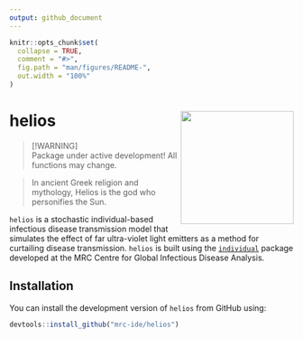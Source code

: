 ```yaml
---
output: github_document
---
```


<!-- README.md is generated from README.Rmd. Please edit that file -->

```r
knitr::opts_chunk$set(
  collapse = TRUE,
  comment = "#>",
  fig.path = "man/figures/README-",
  out.width = "100%"
)
```

# helios <img src="man/figures/helios_hex.png" align="right" height="200" style="float:right; height:200px;">

> [!WARNING]  
> Package under active development! All functions may change.

<!-- badges: start -->
<!-- badges: end -->

> In ancient Greek religion and mythology, Helios is the god who personifies the Sun.

`helios` is a stochastic individual-based infectious disease transmission model that simulates the effect of far ultra-violet light emitters as a method for curtailing disease transmission.
`helios` is built using the [`individual`](https://github.com/mrc-ide/individual) package developed at the MRC Centre for Global Infectious Disease Analysis.

## Installation

You can install the development version of `helios` from GitHub using:

``` r
devtools::install_github("mrc-ide/helios")
```
